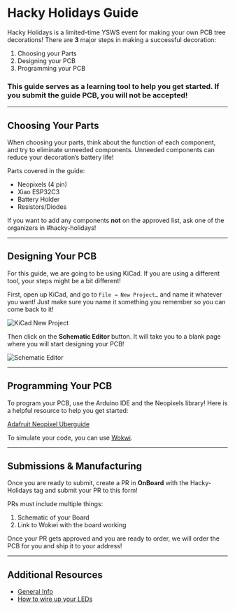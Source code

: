 # Hacky Holidays Guide

Hacky Holidays is a limited-time YSWS event for making your own PCB tree decorations! There are **3** major steps in making a successful decoration:

1. Choosing your Parts
2. Designing your PCB
3. Programming your PCB

### **This guide serves as a learning tool to help you get started. If you submit the guide PCB, you will not be accepted!**

---

## Choosing Your Parts

When choosing your parts, think about the function of each component, and try to eliminate unneeded components. Unneeded components can reduce your decoration’s battery life!

Parts covered in the guide:

- Neopixels (4 pin)
- Xiao ESP32C3
- Battery Holder
- Resistors/Diodes

If you want to add any components **not** on the approved list, ask one of the organizers in #hacky-holidays!

---

## Designing Your PCB

For this guide, we are going to be using KiCad. If you are using a different tool, your steps might be a bit different!

First, open up KiCad, and go to `File → New Project…` and name it whatever you want! Just make sure you name it something you remember so you can come back to it!

![KiCad New Project](https://prod-files-secure.s3.us-west-2.amazonaws.com/51907c75-c258-4bc2-9858-58c3dcad7100/b3897a23-5653-4616-953d-ac8a225d7be7/image.png)

Then click on the **Schematic Editor** button. It will take you to a blank page where you will start designing your PCB!

![Schematic Editor](https://prod-files-secure.s3.us-west-2.amazonaws.com/51907c75-c258-4bc2-9858-58c3dcad7100/4c6c1b0e-1052-4e21-b6f9-44eefa94f9ae/b38b9519-5210-4b7c-9046-fbd9882d3ce7.png)

---

## Programming Your PCB

To program your PCB, use the Arduino IDE and the Neopixels library! Here is a helpful resource to help you get started:

[Adafruit Neopixel Uberguide](https://learn.adafruit.com/adafruit-neopixel-uberguide/arduino-library-use)

To simulate your code, you can use [Wokwi](https://wokwi.com/projects/new/esp32-c3).

---

## Submissions & Manufacturing

Once you are ready to submit, create a PR in **OnBoard** with the Hacky-Holidays tag and submit your PR to this form!

PRs must include multiple things:

1. Schematic of your Board
2. Link to Wokwi with the board working

Once your PR gets approved and you are ready to order, we will order the PCB for you and ship it to your address!

---

## Additional Resources

- [General Info](https://www.notion.so/General-Info-153a1dc89099809d86c0fda32bbf66a9?pvs=21)
- [How to wire up your LEDs](https://www.notion.so/How-to-wire-up-your-LEDs-154a1dc890998077b10aecd282861452?pvs=21)